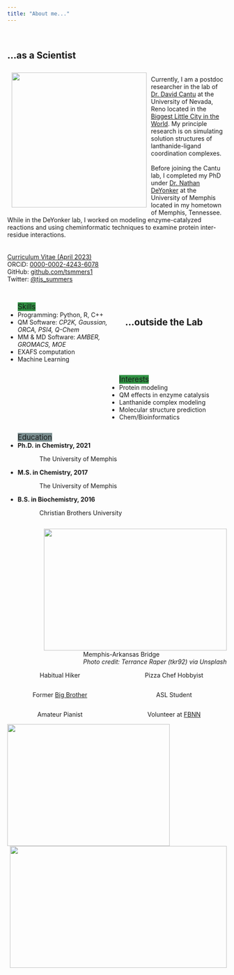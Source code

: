 ```yaml
---
title: "About me..."
---
```

<br>
<div class="panel panel-info">
  <div class="panel-heading">
  <h2 style="panel-title; ">
  ...as a Scientist
  </h2>
  </div>
  <div class="panel-body">
  <img src="images/bio_pic.png" style="float:left; width:310px;height:310px;padding: 10px 10px 10px 10px;"> 
  <br>
  Currently, I am a postdoc researcher in the lab of <a href="https://www.unr.edu/cme/people/david-cantu">Dr. David Cantu</a> at the University of Nevada, Reno located in the <a href="https://www.kunr.org/local-stories/2017-08-01/how-did-the-biggest-little-city-get-its-name">Biggest Little City in the World</a>. My principle research is on simulating solution structures of 
  lanthanide-ligand coordination complexes. <br> <br>
  Before joining the Cantu lab, I completed my PhD under <a href="https://www.memphis.edu/chem/people/faculty/deyonker.php">Dr. Nathan DeYonker</a> at the University of Memphis located in my hometown
  of Memphis, Tennessee. While in the DeYonker lab, I worked on modeling enzyme-catalyzed reactions and using cheminformatic techniques to examine protein inter-residue interactions. 
  <br> <br> <br>
  <i class="fa-regular fa-file"></i> <a href="CV.pdf#" class="download"> Curriculum Vitae (April 2023)</a>  
  <i class="fa-brands fa-orcid"></i> ORCiD: <a href="https://orcid.org/0000-0002-4243-6078">0000-0002-4243-6078</a>  
  <i class="fa-brands fa-github"></i> GitHub: <a href="https://github.com/tsmmers1">github.com/tsmmers1</a>  
  <i class="fa-brands fa-twitter"></i> Twitter: <a href="https://twitter.com/tjs_summers"> @tjs_summers </a>  
 <br>
 
 
<ul class="list-group" style="float:left; width:49%">
   <a class="list-group-item active" style="background-color:#309143; font-size:120%; text-align:center">
    Skills
  </a>
  <li class="list-group-item">
    Programming: Python, R, C++
  </li>
  <li class="list-group-item">
    QM Software: <i> CP2K, Gaussian, ORCA, PSI4, Q-Chem </i>
  </li>
  <li class="list-group-item">
    MM & MD Software: <i> AMBER, GROMACS, MOE </i>
  </li>
  <li class="list-group-item">
    EXAFS computation
  </li>
  <li class="list-group-item">
    Machine Learning
  </li>  
</ul>
 
<ul class="list-group" style="float:right; width:49%">
   <a class="list-group-item active" style="background-color:#309143; font-size:120%; text-align:center">
    Interests
  </a>
  <li class="list-group-item">
    Protein modeling
  </li>
  <li class="list-group-item">
    QM effects in enzyme catalysis
  </li>
  <li class="list-group-item">
    Lanthanide complex modeling
  </li>
  <li class="list-group-item">
    Molecular structure prediction
  </li>
  <li class="list-group-item">
    Chem/Bioinformatics
  </li>  
</ul>
  

<ul class="list-group" style="float:left; width:49%">
   <a class="list-group-item active" style="background-color:#798d8f; font-size:120%; text-align:center">
    Education
  </a>
  <li class="list-group-item">
    <b>Ph.D. in Chemistry, 2021</b> 
    <p style="text-indent: 50px;"> The University of Memphis </p>
  </li>
  <li class="list-group-item">
    <b>M.S. in Chemistry, 2017</b> 
    <p style="text-indent: 50px;"> The University of Memphis </p>
  </li>
  <li class="list-group-item">
    <b>B.S. in Biochemistry, 2016</b> 
    <p style="text-indent: 50px;"> Christian Brothers University </p>
  </li>
</ul>

<img src="./images/MemBridge.jpg"  width="420" height="280" style="float:right"/>
<figcaption style="float:right">Memphis-Arkansas Bridge<br><i>Photo credit: Terrance Raper (tkr92) via Unsplash</i></figcaption>

  </div>
</div>

<br>

<div class="panel panel-info">
  <div class="panel-heading">
  <h2 style="panel-title; ">
  ...outside the Lab
  </h2>
  </div>
  <div class="panel-body">
  
<div class="well well-sm" style="float:left; width:48%">
  <p style="text-align:center">Habitual Hiker</p>
</div>  
<div class="well well-sm" style="float:right; width:48%">
  <p style="text-align:center">Pizza Chef Hobbyist</p>
</div>
  
<div class="well well-sm" style="float:left; width:48%">
  <p style="text-align:center">Former  <a href="https://www.bbbs.org/">Big Brother</a></p>
</div>  
<div class="well well-sm" style="float:right; width:48%">
  <p style="text-align:center">ASL Student</p>
</div>
  
<div class="well well-sm" style="float:left; width:48%">
  <p style="text-align:center">Amateur Pianist</p>
</div>  
<div class="well well-sm" style="float:right; width:48%">
  <p style="text-align:center">Volunteer at <a href="https://fbnn.org/">FBNN</a> </p>
</div>

<img src="./images/Truckee.jpg"  width="373" height="280"/ style="float:left">
<img src="./images/Tahoe.jpg"  width="498" height="280"/ style="float:right">
  
  </div>
</div>



